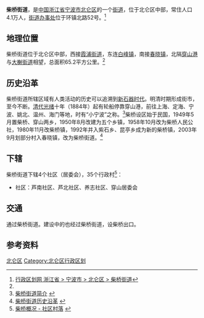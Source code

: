 {{NoteTA
| 1=zh-hans:昆亭; zh-hant:崑亭;
}}
{{中国乡级行政区
| 行政区全称 = 柴桥街道
| 景观照片文件名 =
| 景观照片描述 =
| 汉语拼音 =
| 通用拼音 =
| 注音符號 =
| 其它标音类型1 =
| 其它标音1 =
| 其它标音类型2 =
| 其它标音2 =
| 其它语言类型1 =
| 其它语言地名1 =
| 其它语言类型2 =
| 其它语言地名2 =
| 上级行政区 = [[浙江省|浙江省]][[宁波市|宁波市]][[北仑区|北仑区]]
| 行政区类别 = [[街道_(行政区划)|街道]]
| 行政区划代码 = 330206006
| 地理坐标 =
| 总面积 = 65.2[[平方公里|平方公里]]
| 户籍人口 =
| 户籍人口年份 =
| 常住人口 = 4.1万
| 常住人口年份 =
| 人口密度 =
| 行政区划 = 4社区 35行政村
| 官方网站 = http://chaiqiao.bl.gov.cn/
| 网站名称 = chaiqiao.bl.gov.cn
| 政府驻地 = 环镇北路52号
| 邮政编码 = 315809
| 毗邻行政区 =
| 位置图文件名 =
| 位置图描述 =
}}
'''柴桥街道'''，是[[中国|中国]][[浙江省|浙江省]][[宁波市|宁波市]][[北仑区|北仑区]]的一个[[街道_(行政区划)|街道]]，位于北仑区中部，常住人口4.1万人，[[街道办事处|街道办事处]]位于环镇北路52号。<ref name="xzqh">[http://www.xzqh.org/html/show.php?contentid=6383 行政区划网 浙江省 > 宁波市 > 北仑区 > 柴桥街道]</ref>

== 地理位置 ==
柴桥街道位于北仑区中部，西接[[霞浦街道|霞浦街道]]，东连[[白峰镇|白峰镇]]，南接[[春晓镇|春晓镇]]，北隔[[穿山港|穿山港]]与[[大榭街道|大榭街道]]相望，总面积65.2平方公里。<ref name="xzqh" />

== 历史沿革 ==
柴桥街道所辖区域有人类活动的历史可以追溯到[[新石器时代|新石器时代]]。明清时期形成街市，至今不断。[[清代|清代]][[光绪|光绪]]十年（1884年）起有轮船停靠穿山港，前往上海、定海、宁波、姚北、温州、海门等地，时有“小宁波”之称。<ref>[http://www.chaiqiao.gov.cn/z1_01.asp 柴桥街道简介] {{webarchive|url=https://web.archive.org/web/20100404202934/http://www.chaiqiao.gov.cn/z1_01.asp |date=2010-04-04 }}</ref>柴桥设区始于民国，1949年5月置柴桥、穿山两乡，1950年8月改建为五个乡镇，1958年10月改为柴桥人民公社，1980年11月改柴桥镇，1992年并入紫石乡、昆亭乡成为新的柴桥镇，2003年9月划部分村入春晓镇，改为柴桥街道。<ref>[http://www.chaiqiao.gov.cn/z1_02.asp 柴桥街道历史沿革] {{webarchive|url=https://web.archive.org/web/20080304110344/http://www.chaiqiao.gov.cn/z1_02.asp |date=2008-03-04 }}</ref>

== 下辖 ==
柴桥街道下辖4个社区（居委会），35个行政村<ref>[http://www.chaiqiao.gov.cn/z1_03.asp 柴桥概况 - 社区村落] {{webarchive|url=https://web.archive.org/web/20080304113543/http://www.chaiqiao.gov.cn/z1_03.asp |date=2008-03-04 }}</ref>：
* 社区：芦南社区、芦北社区、养志社区、穿山居委会

== 交通 ==
{{中国国道名|329}}通过柴桥街道。建设中的{{中国高速公路名|S20|[[穿山疏港高速公路|穿山疏港高速公路]]||Zhejiang}}也经过柴桥街道，设柴桥出口。

== 参考资料 ==
{{reflist}}

{{北仑区行政区划|cat|C柴}}
[[Category:宁波市街道_(行政区划)|北仑区]]
[[Category:北仑区行政区划|Category:北仑区行政区划]]